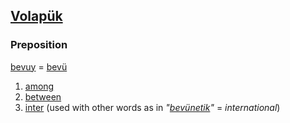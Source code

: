 ==[[Volapük]]==

===Preposition===
[[bevuy]] = [[bevü]] 

# [[among]]
# [[between]] 
# [[inter]] (used with other words as in '' "[[bevünetik]]" '' = ''international'')